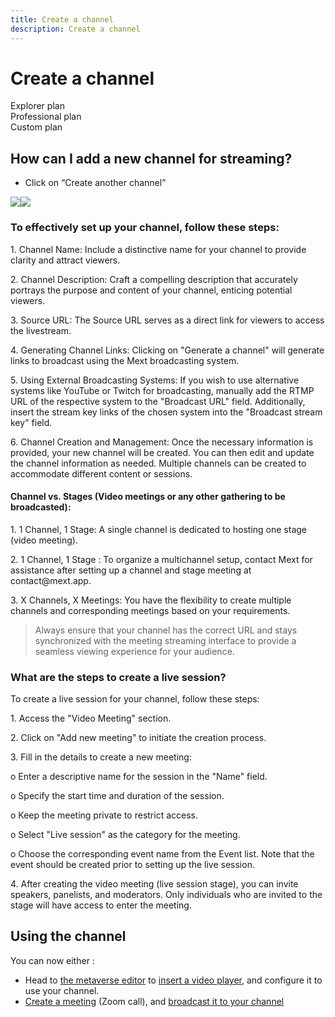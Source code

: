 ```yaml
---
title: Create a channel
description: Create a channel
---
```


# **Create a channel**

<div class="flex-row">
  <div class="plan">Explorer plan</div>
  <div class="plan">Professional plan</div>
  <div class="plan">Custom plan</div>
</div>

## How can I add a new channel for streaming?

* Click on “Create another channel” 

![](/img/Documentationspeedchannel.jpg)![](/img/Marvaimages/documentationchannel.jpg)

### To effectively set up your channel, follow these steps:

1\.	Channel Name: Include a distinctive name for your channel to provide clarity and attract viewers.

2\.	Channel Description: Craft a compelling description that accurately portrays the purpose and content of your channel, enticing potential viewers.

3\.	Source URL: The Source URL serves as a direct link for viewers to access the livestream. 

4\.	Generating Channel Links: Clicking on "Generate a channel" will generate links to broadcast using the Mext broadcasting system.

5\.	Using External Broadcasting Systems: If you wish to use alternative systems like YouTube or Twitch for broadcasting, manually add the RTMP URL of the respective system to the "Broadcast URL" field. Additionally, insert the stream key links of the chosen system into the "Broadcast stream key" field.

6\.	Channel Creation and Management: Once the necessary information is provided, your new channel will be created. You can then edit and update the channel information as needed. Multiple channels can be created to accommodate different content or sessions.

#### Channel vs. Stages (Video meetings or any other gathering to be broadcasted):

1\.	1 Channel, 1 Stage: A single channel is dedicated to hosting one stage (video meeting).

2\.	1 Channel, 1 Stage : To organize a multichannel setup, contact Mext for assistance after setting up a channel and stage meeting at contact\@mext.app.

3\.	X Channels, X Meetings: You have the flexibility to create multiple channels and corresponding meetings based on your requirements.

>  Always ensure that your channel has the correct URL and stays synchronized with the meeting streaming interface to provide a seamless viewing experience for your audience.

### What are the steps to create a live session? 

To create a live session for your channel, follow these steps:

1\.	Access the "Video Meeting" section.

2\.	Click on "Add new meeting" to initiate the creation process.

 

3\.	Fill in the details to create a new meeting:

o	Enter a descriptive name for the session in the "Name" field.

o	Specify the start time and duration of the session.

o	Keep the meeting private to restrict access.

o	Select "Live session" as the category for the meeting.

o	Choose the corresponding event name from the Event list. Note that the event should be created prior to setting up the live session.

4\.	After creating the video meeting (live session stage), you can invite speakers, panelists, and moderators. Only individuals who are invited to the stage will have access to enter the meeting.

## Using the channel

You can now either :

* Head to [the metaverse editor](/docs/metaverse/manage-your-metaverse/customize-your-metaverse/metaverse-editor) to [insert a video player](/docs/metaverse/manage-your-metaverse/customize-your-metaverse/types-of-models/videos-and-screens), and configure it to use your channel.
* [Create a meeting](/docs/metaverse/manage-your-events/video-meetings/create-a-meeting) (Zoom call), and [broadcast it to your channel](/docs/metaverse/manage-your-events/metaverse-tv/broadcasting-a-meeting)
